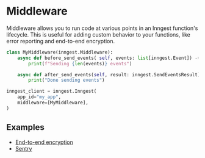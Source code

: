 
# Middleware <VersionBadge version="v0.3.0+" />

Middleware allows you to run code at various points in an Inngest function's lifecycle. This is useful for adding custom behavior to your functions, like error reporting and end-to-end encryption.

```py
class MyMiddleware(inngest.Middleware):
    async def before_send_events( self, events: list[inngest.Event]) -> None:
        print(f"Sending {len(events)} events")

    async def after_send_events(self, result: inngest.SendEventsResult) -> None:
        print("Done sending events")

inngest_client = inngest.Inngest(
    app_id="my_app",
    middleware=[MyMiddleware],
)
```

## Examples

- [End-to-end encryption](https://github.com/inngest/inngest-py/blob/main/inngest/experimental/encryption_middleware.py)
- [Sentry](https://github.com/inngest/inngest-py/blob/main/inngest/experimental/sentry_middleware.py)
